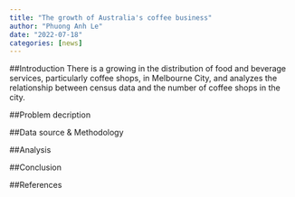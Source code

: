```yaml
---
title: "The growth of Australia's coffee business"
author: "Phuong Anh Le"
date: "2022-07-18"
categories: [news]
---
```


##Introduction
There is a growing in the distribution of food and beverage services, particularly coffee shops, in Melbourne City, and analyzes the relationship between census data and the number of coffee shops in the city. 


##Problem decription

##Data source & Methodology

##Analysis

##Conclusion

##References
